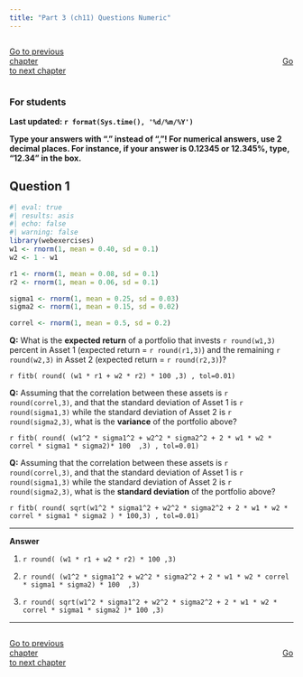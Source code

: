 ```yaml
---
title: "Part 3 (ch11) Questions Numeric"
---
```


::: {style="display: flex; justify-content: space-between; width: 100%;"}
[Go to previous chapter](p2num.qmd){.btn .btn-primary role="button" data-toggle="tool" style="margin-right: 430px;"}
[Go to next chapter](p4num.qmd){.btn .btn-primary role="button" data-toggle="tool"}
:::


::: {.callout-note}
### For students

**Last updated: `r format(Sys.time(), '%d/%m/%Y')`  **

**Type your answers with "." instead of ","! For numerical answers, use 2 decimal places. For instance, if your answer is 0.12345 or 12.345%, type, "12.34" in the box.**

:::



## Question 1


```r
#| eval: true
#| results: asis
#| echo: false
#| warning: false
library(webexercises)
w1 <- rnorm(1, mean = 0.40, sd = 0.1)
w2 <- 1 - w1

r1 <- rnorm(1, mean = 0.08, sd = 0.1)
r2 <- rnorm(1, mean = 0.06, sd = 0.1)

sigma1 <- rnorm(1, mean = 0.25, sd = 0.03)
sigma2 <- rnorm(1, mean = 0.15, sd = 0.02)

correl <- rnorm(1, mean = 0.5, sd = 0.2)

```

**Q:** What is the **expected return** of a portfolio that invests `r round(w1,3)` percent in Asset 1 (expected return = `r round(r1,3)`)  and the remaining `r round(w2,3)` in Asset 2 (expected return = `r round(r2,3)`)? 

`r fitb( round( (w1 * r1 + w2 * r2) * 100 ,3) , tol=0.01)`


**Q:** Assuming that the correlation between these assets is `r round(correl,3)`, and that the standard deviation of Asset 1 is `r round(sigma1,3)` while the standard deviation of Asset 2 is `r round(sigma2,3)`, what is the **variance** of the portfolio above?

`r fitb( round( (w1^2 * sigma1^2 + w2^2 * sigma2^2 + 2 * w1 * w2 * correl * sigma1 * sigma2)* 100  ,3) , tol=0.01)`



**Q:** Assuming that the correlation between these assets is `r round(correl,3)`, and that the standard deviation of Asset 1 is `r round(sigma1,3)` while the standard deviation of Asset 2 is `r round(sigma2,3)`, what is the **standard deviation** of the portfolio above?

`r fitb( round( sqrt(w1^2 * sigma1^2 + w2^2 * sigma2^2 + 2 * w1 * w2 * correl * sigma1 * sigma2 ) * 100,3) , tol=0.01)`


___


**Answer**

1) `r round( (w1 * r1 + w2 * r2) * 100 ,3) `

2) `r round( (w1^2 * sigma1^2 + w2^2 * sigma2^2 + 2 * w1 * w2 * correl * sigma1 * sigma2) * 100  ,3) `

3) `r round( sqrt(w1^2 * sigma1^2 + w2^2 * sigma2^2 + 2 * w1 * w2 * correl * sigma1 * sigma2 )* 100 ,3) `






___


<script src="https://giscus.app/client.js"
        data-repo="henriquecastror/EF_permanent"
        data-repo-id="R_kgDOLMIejg"
        data-category="General"
        data-category-id="DIC_kwDOLMIejs4Cc1yS"
        data-mapping="number"
        data-term="6"
        data-reactions-enabled="1"
        data-emit-metadata="0"
        data-input-position="bottom"
        data-theme="light"
        data-lang="en"
        crossorigin="anonymous"
        async>
</script>


::: {style="display: flex; justify-content: space-between; width: 100%;"}
[Go to previous chapter](p2num.qmd){.btn .btn-primary role="button" data-toggle="tool" style="margin-right: 430px;"}
[Go to next chapter](p4num.qmd){.btn .btn-primary role="button" data-toggle="tool"}
:::
